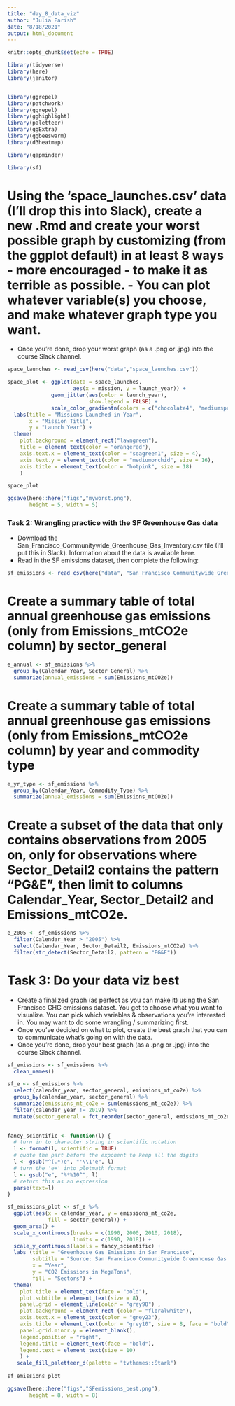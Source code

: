 ```yaml
---
title: "day_8_data_viz"
author: "Julia Parish"
date: "8/18/2021"
output: html_document
---
```


```r
knitr::opts_chunk$set(echo = TRUE)

library(tidyverse)
library(here)
library(janitor)


library(ggrepel)
library(patchwork)
library(ggrepel)
library(gghighlight)
library(paletteer)
library(ggExtra)
library(ggbeeswarm)
library(d3heatmap)

library(gapminder)

library(sf)
```

# Using the ‘space_launches.csv’ data (I’ll drop this into Slack), create a new .Rmd and create your worst possible graph by customizing (from the ggplot default) in at least **8 ways** - more encouraged - to make it as terrible as possible. - You can plot whatever variable(s) you choose, and make whatever graph type you want.
- Once you’re done, drop your worst graph (as a .png or .jpg) into the course Slack channel.

```r
space_launches <- read_csv(here("data","space_launches.csv"))

```
```r
space_plot <- ggplot(data = space_launches,
                     aes(x = mission, y = launch_year)) +
              geom_jitter(aes(color = launch_year),
                          show.legend = FALSE) +
              scale_color_gradientn(colors = c("chocolate4", "mediumspringgreen", "yellow3", "blueviolet")) +
  labs(title = "Missions Launched in Year",
       x = "Mission Title",
       y = "Launch Year") + 
  theme(
    plot.background = element_rect("lawngreen"),
    title = element_text(color = "orangered"),
    axis.text.x = element_text(color = "seagreen1", size = 4),
    axis.text.y = element_text(color = "mediumorchid", size = 16),
    axis.title = element_text(color = "hotpink", size = 18)
    )

space_plot  

ggsave(here::here("figs","myworst.png"),
       height = 5, width = 5)

```

### **Task 2: Wrangling practice with the SF Greenhouse Gas data**
- Download the San_Francisco_Communitywide_Greenhouse_Gas_Inventory.csv file (I’ll put this in Slack). Information about the data is available here.
- Read in the SF emissions dataset, then complete the following:

```r
sf_emissions <- read_csv(here("data", "San_Francisco_Communitywide_Greenhouse_Gas_Inventory.csv"))

```
# Create a summary table of total annual greenhouse gas emissions (only from Emissions_mtCO2e column) by sector_general
```r
e_annual <- sf_emissions %>% 
  group_by(Calendar_Year, Sector_General) %>% 
  summarize(annual_emissions = sum(Emissions_mtCO2e))

```
# Create a summary table of total annual greenhouse gas emissions (only from Emissions_mtCO2e column) by year and commodity type
```r
e_yr_type <- sf_emissions %>% 
  group_by(Calendar_Year, Commodity_Type) %>% 
  summarize(annual_emissions = sum(Emissions_mtCO2e))
```

# Create a subset of the data that only contains observations from 2005 on, only for observations where Sector_Detail2 contains the pattern “PG&E”, then limit to columns Calendar_Year, Sector_Detail2 and Emissions_mtCO2e.

```r
e_2005 <- sf_emissions %>% 
  filter(Calendar_Year > "2005") %>% 
  select(Calendar_Year, Sector_Detail2, Emissions_mtCO2e) %>% 
  filter(str_detect(Sector_Detail2, pattern = "PG&E"))

```
# **Task 3: Do your data viz best**
- Create a finalized graph (as perfect as you can make it) using the San Francisco GHG emissions dataset. You get to choose what you want to visualize. You can pick which variables & observations you’re interested in. You may want to do some wrangling / summarizing first.
- Once you’ve decided on what to plot, create the best graph that you can to communicate what’s going on with the data.
- Once you’re done, drop your best graph (as a .png or .jpg) into the course Slack channel.

```r
sf_emissions <- sf_emissions %>% 
  clean_names()

sf_e <- sf_emissions %>% 
  select(calendar_year, sector_general, emissions_mt_co2e) %>% 
  group_by(calendar_year, sector_general) %>% 
  summarize(emissions_mt_co2e = sum(emissions_mt_co2e)) %>% 
  filter(calendar_year != 2019) %>% 
  mutate(sector_general = fct_reorder(sector_general, emissions_mt_co2e))
  

```

```r
fancy_scientific <- function(l) {
  # turn in to character string in scientific notation
  l <- format(l, scientific = TRUE)
  # quote the part before the exponent to keep all the digits
  l <- gsub("^(.*)e", "'\\1'e", l)
  # turn the 'e+' into plotmath format
  l <- gsub("e", "%*%10^", l)
  # return this as an expression
  parse(text=l)
}
```


```r
sf_emissions_plot <- sf_e %>% 
  ggplot(aes(x = calendar_year, y = emissions_mt_co2e, 
             fill = sector_general)) +
  geom_area() +
  scale_x_continuous(breaks = c(1990, 2000, 2010, 2018),
                     limits = c(1990, 2018)) +
  scale_y_continuous(labels = fancy_scientific) +
  labs (title = "Greenhouse Gas Emissions in San Francisco",
        subtitle = "Source: San Francisco Communitywide Greenhouse Gas Inventory",
        x = "Year",
        y = "CO2 Emissions in MegaTons",
        fill = "Sectors") +
  theme(
    plot.title = element_text(face = "bold"),
    plot.subtitle = element_text(size = 8), 
    panel.grid = element_line(color = "grey98") ,
    plot.background = element_rect (color = "floralwhite"),
    axis.text.x = element_text(color = "grey23"),
    axis.title = element_text(color = "grey10", size = 8, face = "bold"),
    panel.grid.minor.y = element_blank(),
    legend.position = "right",
    legend.title = element_text(face = "bold"),
    legend.text = element_text(size = 10)
    ) +
   scale_fill_paletteer_d(palette = "tvthemes::Stark") 
    
sf_emissions_plot

ggsave(here::here("figs","SFemissions_best.png"),
       height = 8, width = 8)
```

